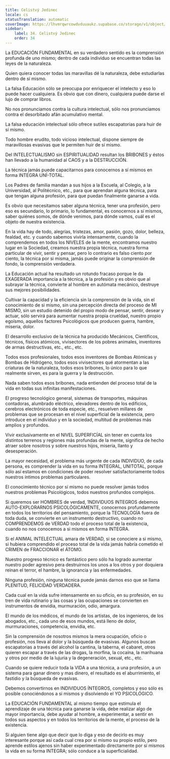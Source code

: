 ```yaml
---
title: Celistvý Jedinec
locale: cs
statusTranslation: automatic
coverImage: https://lhvmrqwrcowdvduuaukz.supabase.co/storage/v1/object/public/strapi-uploads/small_cover-educacion-fundamental.webp-2d51a7828a2b1309555be27f7e2a61a0.webp
sidebar:
    label: 34. Celistvý Jedinec
    order: 34
---
```

La EDUCACIÓN FUNDAMENTAL en su verdadero sentido es la comprensión profunda de uno mismo; dentro de cada individuo se encuentran todas las leyes de la naturaleza.

Quien quiera conocer todas las maravillas dé la naturaleza, debe estudiarlas dentro de sí mismo.

La falsa Educación sólo se preocupa por enriquecer el intelecto y eso lo puede hacer cualquiera. Es obvio que con dinero, cualquiera puede darse el lujo de comprar libros.

No nos pronunciamos contra la cultura intelectual, sólo nos pronunciamos contra el desorbitado afán acumulativo mental.

La falsa educación intelectual sólo ofrece sutiles escapatorias para huir de sí mismo.

Todo hombre erudito, todo vicioso intelectual, dispone siempre de maravillosas evasivas que le permiten huir de sí mismo.

Del INTELECTUALISMO sin ESPIRITUALIDAD resultan los BRIBONES y éstos han llevado a la humanidad al CAOS y a la DESTRUCCIÓN.

La técnica jamás puede capacitarnos para conocernos a sí mismos en forma INTEGRA UNÍ-TOTAL.

Los Padres de familia mandan a sus hijos a la Escuela, al Colegio, a la Universidad, al Politécnico, etc., para que aprendan alguna técnica, para que tengan alguna profesión, para que puedan finalmente ganarse a vida.

Es obvio que necesitamos saber alguna técnica, tener una profesión, pero eso es secundario, lo primario, lo fundamental, es conocernos a sí mismos, saber quiénes somos, de dónde venimos, para dónde vamos, cuál es el objeto de nuestra existencia.

En la vida hay de todo, alegrías, tristezas, amor, pasión, gozo, dolor, belleza, fealdad, etc. y cuando sabemos vivirla intensamente, cuando la comprendemos en todos los NIVELES de la mente, encontramos nuestro lugar en la Sociedad, creamos nuestra propia técnica, nuestra forma particular de vivir, sentir y pensar, pero lo contrario es falso ciento por ciento, la técnica por si misma, jamás puede originar la comprensión de fondo, la comprensión verdadera.

La Educación actual ha resultado un rotundo fracaso porque le da EXAGERADA importancia a la técnica, a la profesión y es obvio que al subrayar la técnica, convierte al hombre en autómata mecánico, destruye sus mejores posibilidades.

Cultivar la capacidad y la eficiencia sin la comprensión de la vida, sin el conocimiento de si mismo, sin una percepción directa del proceso de MI MISMO, sin un estudio detenido del propio modo de pensar, sentir, desear y actuar, sólo servirá para aumentar nuestra propia crueldad, nuestro propio egoísmo, aquellos factores Psicológicos que producen guerra, hambre, miseria, dolor.

El desarrollo exclusivo de la técnica ha producido Mecánicos, Científicos, técnicos, físicos atómicos, vivisectores de los pobres animales, inventores de armas destructivas, etc., etc., etc.

Todos esos profesionales, todos esos inventores de Bombas Atómicas y Bombas de Hidrógeno, todos esos vivisectores qué atormentan a las criaturas de la naturaleza, todos esos bribones, lo único para lo que realmente sirven, es para la guerra y la destrucción.

Nada saben todos esos bribones, nada entienden del proceso total de la vida en todas sus infinitas manifestaciones.

El progreso tecnológico general, sistemas de transportes, máquinas contadoras, alumbrado eléctrico, elevadores dentro de los edificios, cerebros electrónicos de toda especie, etc., resuelven millares de problemas que se procesan en el nivel superficial de la existencia, pero introduce en el individuo y en la sociedad, multitud de problemas más amplios y profundos.

Vivir exclusivamente en el NIVEL SUPERFICÍAL sin tener en cuenta los distintos terrenos y regiones más profundas de la mente, significa de hecho atraer sobre nosotros y sobre nuestros hijos, miseria, llanto y desesperación.

La mayor necesidad, el problema más urgente de cada INDIVIDUO, de cada persona, es comprender la vida en su forma INTEGRAL, UNITOTAL, porque sólo así estamos en condiciones de poder resolver satisfactoriamente todos nuestros íntimos problemas particulares.

El conocimiento técnico por sí mismo no puede resolver jamás todos nuestros problemas Psicológicos, todos nuestros profundos complejos.

Si queremos ser HOMBRES de verdad, 1NDIVIDUOS INTEGROS debemos AUTO-EXPLORARNOS PSICOLÓGICAMENTE, conocernos profundamente en todos los territorios del pensamiento, porque la TECNOLOGÍA fuera de toda duda, se convierte en un instrumento destructivo, cuando no COMPRENDEMOS de VERDAD todo el proceso total de la existencia, cuando no nos conocemos a si mismos en forma INTEGRA.

Si el ANIMAL INTELECTUAL amara de VERDAD, si se conociere a si mismo, si hubiera comprendido el proceso total de la vida jamás habría cometido el CRIMEN de FRACCIONAR el ÁTOMO.

Nuestro progreso técnico es fantástico pero sólo ha logrado aumentar nuestro poder agresivo pera destruirnos los unos a los otros y por doquiera reinan el terror, el hambre, la ignorancia y las enfermedades.

Ninguna profesión, ninguna técnica puede jamás darnos eso que se llama PLENITUD, FELICIDAD VERDADERA.

Cada cual en la vida sufre intensamente en su oficio, en su profesión, en su tren de vida rutinario y las cosas y las ocupaciones se convierten en instrumentos de envidia, murmuración, odio, amargura.

El mundo de los médicos, el mundo de los artistas, de los ingenieros, de los abogados, etc., cada uno de esos mundos, está lleno de dolor, murmuraciones, competencia, envidia, etc.

Sin la comprensión de nosotros mismos la mera ocupación, oficio o profesión, nos lleva al dolor y la búsqueda de evasivas. Algunos buscan escapatorias a través del alcohol la cantina, la taberna, el cabaret, otros quieren escapar a través de las drogas, la morfina, la cocaína, la marihuana y otros por medio de la lujuria y la degeneración, sexual, etc., etc.

Cuando se quiere reducir toda la VIDA a una técnica, a una profesión, a un sistema para ganar dinero y mas dinero, el resultado es el aburrimiento, el fastidio y la búsqueda de evasivas.

Debemos convertirnos en INDIVIDUOS ÍNTEGROS, completos y eso sólo es posible conociéndonos a si mismos y disolviendo el YO PSICOLÓGICO.

La EDUCACIÓN FUNDAMENTAL al mismo tiempo que estimula el aprendizaje de una técnica para ganarse la vida, debe realizar algo de mayor importancia, debe ayudar al hombre, a experimentar, a sentir en todos sus aspectos y en todos los territorios de la mente, el proceso de la existencia.

Si alguien tiene algo que decir que lo diga y eso de decirlo es muy interesante porque así cada cual crea por si mismo su propio estilo, pero aprende estilos ajenos sin haber experimentado directamente por sí mismos la vida en su forma INTEGRA; sólo conduce a la superficialidad.
